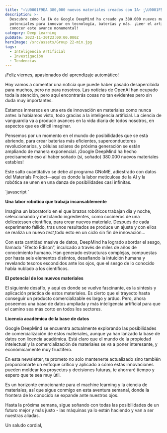 ```yaml
---
title: "⚛\U0001F9EA 380,000 nuevos materiales creados con IA⋆ ༘\U0001F52C₊"
description: >-
  Descubre cómo la IA de Google DeepMind ha creado ya 380.000 nuevos materiales
  potenciales para innovar en tecnología, baterías y más. ¡Leer el artículo para
  conocer este avance monumental!
category: Deep Learning
pubDate: 2023-11-30T23:00:00.000Z
heroImage: /src/assets/Group 22-min.jpg
tags:
  - Inteligencia Artificial
  - Investigación
  - Tendencias
---
```


¡Feliz viernes, apasionados del aprendizaje automático!

Hoy vamos a comentar una noticia que puede haber pasado desapercibida para muchos, pero no para nosotros. Las noticias de OpenAI han ocupado toda la atención, pero aquí encontrarás cosas no tan evidentes pero sin duda muy importantes.

Estamos inmersos en una era de innovación en materiales como nunca antes la habíamos visto, todo gracias a la inteligencia artificial. La ciencia de vanguardia va a producir avances en la vida diaria de todos nosotros, en aspectos que es dificil imaginar.

Pensemos por un momento en el mundo de posibilidades que se está abriendo, para crear baterías más eficientes, superconductores revolucionarios, y células solares de próxima generación se están ampliando de manera exponencial. ¡Google DeepMind ha hecho precisamente eso al haber soñado (sí, soñado) 380.000 nuevos materiales estables!

Este salto cuantitativo se debe al programa GNoME, adiestrado con datos del Materials Project—aquí es donde la labor meticulosa de la AI y la robótica se unen en una danza de posibilidades casi infinitas.

<div class="blur-lg">
  `javascript  `

  **Una labor robótica que trabaja incansablemente**

  Imagina un laboratorio en el que brazos robóticos trabajan día y noche, seleccionando y mezclando ingredientes, como cocineros de una delicatessen científica, para crear nuevos materiale. Después de cada experimento fallido, tras unos resultados se produce un ajuste y con ellos se realiza un nuevo *test*,todo esto en un ciclo sin fin de innovación...

  Con esta cantidad masiva de datos, DeepMind ha logrado abordar el sesgo, llamado "Efecto Edison", inculcado a través de miles de años de conocimiento humano. Han generado estructuras complejas, compuestas por hasta seis elementos distintos, desafiando la intuición humana y revelando tesoros escondidos ante los ojos, que el sesgo de lo conocido había nublado a los científicos.

  **El potencial de los nuevos materiales**

  El siguiente desafío, y aquí es donde se vuelve fascinante, es la síntesis y aplicación práctica de estos materiales. Es cierto que el trayecto hasta conseguir un producto comercializable es largo y arduo. Pero, ahora poseemos una base de datos ampliada y más inteligencia artificial para que el camino sea más corto en todos los sectores.

  **Licencia académica de la base de datos**

  Google DeepMind se encuentra actualmente explorando las posibilidades de comercialización de estos materiales, aunque ya han lanzado la base de datos con licencia académica. Está claro que el mundo de la propiedad intelectual y la comercialización de materiales se va a poner interesante, y económicamente muy fructifero.

  En esta newsletter, te prometo no solo mantenerte actualizado sino también proporcionarte un enfoque crítico y aplicado a cómo estas innovaciones pueden moldear los proyectos y decisiones futuras, te ahorraré tiempo y espero que te sea muy útil.

  Es un horizonte emocionante para el machine learning y la ciencia de materiales, así que sigue conmigo en esta aventura semanal, donde la frontera de lo conocido se expande ante nuestros ojos.
</div>

Hasta la próxima semana, sigue soñando con todas las posibilidades de un futuro mejor y más justo - las máquinas ya lo están haciendo y van a ser nuestras aliadas.

Un saludo cordial,
